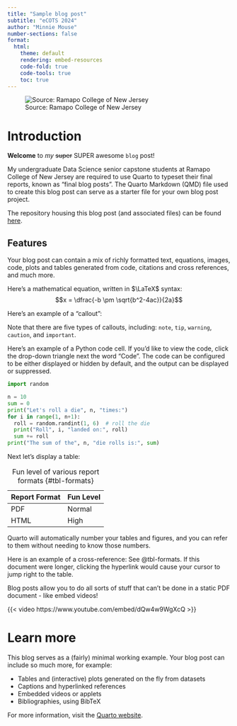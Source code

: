 ```yaml
---
title: "Sample blog post"
subtitle: "eCOTS 2024"
author: "Minnie Mouse"
number-sections: false
format:
  html:
    theme: default
    rendering: embed-resources
    code-fold: true
    code-tools: true
    toc: true
---
```



![Source: Ramapo College of New Jersey](https://www.ramapo.edu/tours/wp-content/uploads/sites/344/2020/10/Fall-Arch-Straigh-Edit.jpg){fig-alt="A photo of the arch at Ramapo College."}


# Introduction


**Welcome** to *my* ~~super~~ SUPER awesome `blog` post!

My undergraduate Data Science senior capstone students 
at Ramapo College of New Jersey are required to use Quarto
to typeset their final reports, known as "final blog posts".
The Quarto Markdown (QMD) file used to create this blog post
can serve as a starter file for your own blog post project.

The repository housing this blog post (and associated files) can be
found [here](https://github.com/debbieyuster/ecots24).

## Features

Your blog post can contain a mix of richly formatted text,
equations, images, code, plots and tables generated from code,
citations and cross references, and much more.

Here's a mathematical equation, written in $\LaTeX$ syntax:
$$x = \dfrac{-b \pm \sqrt{b^2-4ac}}{2a}$$

Here's an example of a "callout":

:::{.callout-note}
Note that there are five types of callouts, including:
`note`, `tip`, `warning`, `caution`, and `important`.
:::

Here's an example of a Python code cell. If you'd like to view the
code, click the drop-down triangle next the word "Code".
The code can be configured to be either displayed or hidden by
default, and the output can be displayed or suppressed.

```python
import random

n = 10
sum = 0
print("Let's roll a die", n, "times:")
for i in range(1, n+1):
  roll = random.randint(1, 6)  # roll the die
  print("Roll", i, "landed on:", roll)
  sum += roll
print("The sum of the", n, "die rolls is:", sum)
```

Next let's display a table:

| Report Format | Fun Level |
|------|------|
| PDF  | Normal |
| HTML | High   |

: Fun level of various report formats {#tbl-formats}

Quarto will automatically number your tables and figures, and you
can refer to them without needing to know those numbers.

Here is an example of a cross-reference: See @tbl-formats.
If this document were longer, clicking the hyperlink would cause
your cursor to jump right to the table.

Blog posts allow you to do all sorts of stuff that can't
be done in a static PDF document - like embed videos!

{{< video https://www.youtube.com/embed/dQw4w9WgXcQ >}}

# Learn more

This blog serves as a (fairly) minimal working example.
Your blog post can include so much more, for example:

* Tables and (interactive) plots generated on the fly from datasets
* Captions and hyperlinked references
* Embedded videos or applets
* Bibliographies, using BibTeX

For more information, visit the [Quarto website](https://quarto.org/).